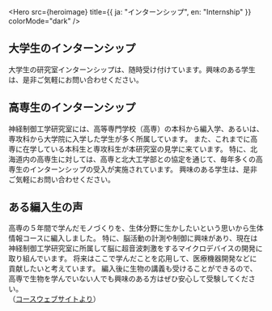 
<Hero
  src={heroimage}
  title={{ ja: "インターンシップ", en: "Internship" }}
  colorMode="dark"
/>

## 大学生のインターンシップ

大学生の研究室インターンシップは、随時受け付けています。興味のある学生は、是非ご気軽にお問い合わせください。

## 高専生のインターンシップ

神経制御工学研究室には、高等専門学校（高専）の本科から編入学、あるいは、専攻科から大学院に入学した学生が多く所属しています。
また、これまでに高専に在学している本科生と専攻科生が本研究室の見学に来ています。
特に、北海道内の高専生に対しては、高専と北大工学部との協定を通じて、毎年多くの高専生のインターンシップの受入が実施されています。
興味のある学生は、是非ご気軽にお問い合わせください。

## ある編入生の声

高専の５年間で学んだモノづくりを、生体分野に生かしたいという思いから生体情報コースに編入しました。
特に、脳活動の計測や制御に興味があり、現在は神経制御工学研究室に所属して脳に超音波刺激をするマイクロデバイスの開発に取り組んでいます。
将来はここで学んだことを応用して、医療機器開発などに貢献したいと考えています。
編入後に生物の講義も受けることができるので、高専で生物を学んでいない人でも興味のある方はぜひ安心して受験してください。\
（[コースウェブサイトより](https://www.ist.hokudai.ac.jp/div/bio/%e6%95%99%e8%82%b2/%e7%94%9f%e4%bd%93%e6%83%85%e5%a0%b1%e3%82%b3%e3%83%bc%e3%82%b9%e3%81%a7%e5%ad%a6%e3%81%b6%e3%81%ab%e3%81%af/)）
